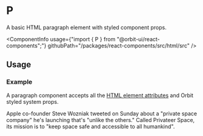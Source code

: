 
<Meta
    title="Html elements/P"
    id="html-p"
/>

# P

<Tagline>A basic HTML paragraph element with styled component props.</Tagline>

<ComponentInfo
    usage={"import { P } from \"@orbit-ui/react-components\";"}
    githubPath="/packages/react-components/src/html/src"
/>

## Usage

### Example

A paragraph component accepts all the [HTML element attributes](https://developer.mozilla.org/en-US/docs/Web/HTML/Element/p) and Orbit styled system props.

<Preview>
    <Story name="example">
        <P color="cloud-8">Apple co-founder Steve Wozniak tweeted on Sunday about a "private space company" he's launching that's "unlike the others." Called Privateer Space, its mission is to "keep space safe and accessible to all humankind".</P>
    </Story>
</Preview>
